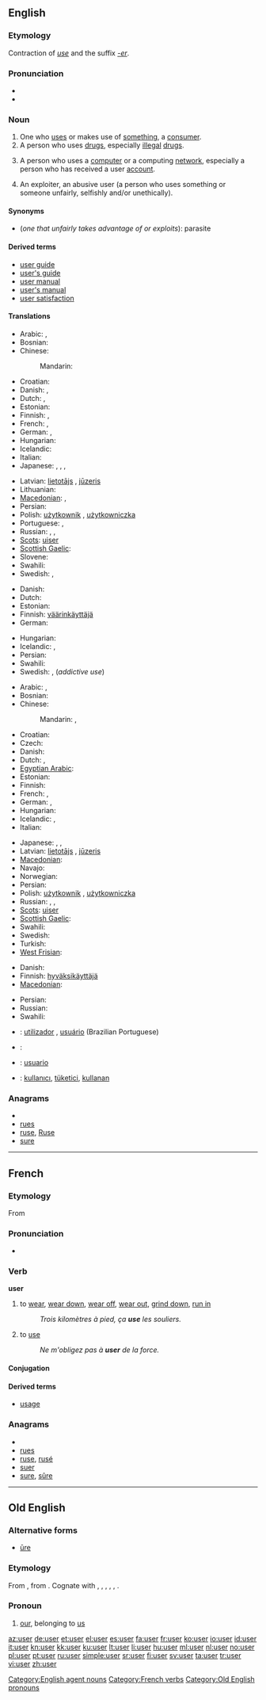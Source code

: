 ==English==
{{wikipedia}}

===Etymology===
Contraction of ''[[use]]'' and the suffix ''[[-er]]''.

===Pronunciation===
* {{audio|en-us-user.ogg|Audio (US)}}
* {{rhymes|uːzə(r)}}

===Noun===
{{en-noun}}

# One who [[use]]s or makes use of [[something]], a [[consumer]].
# A person who uses [[drug]]s, especially [[illegal]] [[drugs]].
# {{context|computing}} A person who uses a [[computer]] or a computing [[network]], especially a person who has received a user [[account]].
# {{pejorative}} An exploiter, an abusive user (a person who uses something or someone unfairly, selfishly and/or unethically).

====Synonyms====
* (''one that unfairly takes advantage of or exploits''): parasite

====Derived terms====
* [[user guide]]
* [[user's guide]]
* [[user manual]]
* [[user's manual]]
* [[user satisfaction]]

====Translations====
{{trans-top|one who uses something, a consumer}}
* Arabic: {{t|ar|مستخدم|m|tr=mustakhdim}},  {{t|ar|مستعمل|m|tr=musta`mil}}
* Bosnian: {{t-|bs|korisnik|m}}
* Chinese:
*: Mandarin: {{t|cmn|使用者|tr=shǐyòngzhě|sc=Hani}}
* Croatian: {{t-|hr|korisnik|m}}
* Danish: {{t|da|bruger|c}}, {{t|da|konsument|c}}
* Dutch: {{t+|nl|gebruiker|m}}, {{t-|nl|gebruikster|f}}
* Estonian: {{t-|et|tarbija}}
* Finnish: {{t+|fi|käyttäjä}}, {{t-|fi|kuluttaja}}
* French: {{t+|fr|consommateur}}, {{t+|fr|utilisateur}}
* German: {{t+|de|Benutzer|m}}, {{t+|de|Verbraucher|m}}
* Hungarian: {{t+|hu|felhasználó}}
* Icelandic: {{t+|is|notandi|m}}
* Italian: {{t+|it|utente|m|f}}
* Japanese: {{t|ja|使用者|tr=しようしゃ, shiyōsha}}, {{t|ja|ユーザー|tr=yūzā}}, {{t|ja|ユーザ|tr=yūza}}, {{t-|ja|利用者|tr=りようしゃ, riyōsha}}
{{trans-mid}}
* Latvian: [[lietotājs]] {{m}}, [[jūzeris]] {{m}}
* Lithuanian: {{t-|lt|naudotojas|m|xs=Lithuanian}}
* [[Macedonian]]: {{t-|mk|корисник|m|tr=kórisnik}},  {{t|mk|потрошувач|m|tr=potróšuvač}}
* Persian: {{t-|fa|کاربر|tr=kârbar|xs=Persian}}
* Polish: [[użytkownik]] {{m}}, [[użytkowniczka]] {{f}}
* Portuguese: {{t+|pt|consumidor|m}}, {{t+|pt|usuário|m}}
* Russian: {{t+|ru|потребитель|m|tr=potrebítel'}}, {{t|ru|потребительница|f|tr=potrebítel'nica}}, {{t+|ru|клиент|m|tr=klijént}}
* [[Scots]]: [[uiser]]
* [[Scottish Gaelic]]: {{t|gd|cleachdaiche|m}}
* Slovene: {{t+|sl|uporabnik|m}}
* Swahili: {{t+|sw|mtumiaji|xs=Swahili}}
* Swedish: {{t|sv|användare|c}}, {{t|sv|brukare|c}}
{{trans-bottom}}

{{trans-top|one who uses drugs}}
* Danish: {{t|da|misbruger|c}}
* Dutch: {{t|nl|druggebruiker|m}}
* Estonian: {{t|et|väärtarbija}}
* Finnish: [[väärinkäyttäjä]]
* German: {{t-|de|Drogenkonsument|m}}
{{trans-mid}}
* Hungarian: {{t+|hu|drogfogyasztó}}
* Icelandic: {{t-|is|eiturlyfjanotandi|m}}, {{t+|is|dópisti|m}}
* Persian: {{t+|fa|معتاد|tr=motâd|xs=Persian}}
* Swahili: {{t+|sw|mlanguzi|xs=Swahili}}
* Swedish: {{t|sv|brukare|c}}, {{t|sv|missbrukare|c}} (''addictive use'')
{{trans-bottom}}

{{trans-top|person who uses a computer}}
* Arabic: {{t|ar|مستخدم|m|tr=mustakhdim}},  {{t|ar|مستعمل|m|tr=musta`mil}}
* Bosnian: {{t-|bs|korisnik|m}}
* Chinese:
*: Mandarin: {{t-|cmn|用戶|sc=Hani}},  {{t-|cmn|用户|tr=yònghù|sc=Hani}}
* Croatian: {{t-|hr|korisnik|m}}
* Czech: {{t+|cs|uživatel|m}}
* Danish: {{t|da|bruger|c}}
* Dutch: {{t+|nl|gebruiker|m}}, {{t-|nl|gebruikster|f}}
* [[Egyptian Arabic]]: {{tø|arz|يوزر|sc=Arab}}
* Estonian: {{t-|et|kasutaja}}
* Finnish: {{t+|fi|käyttäjä}}
* French: {{t+|fr|utilisateur|m}}, {{t+|fr|utilisatrice|f}}
* German: {{t+|de|Benutzer|m}}, {{t|de|Benutzerin|f}}
* Hungarian: {{t+|hu|felhasználó}}
* Icelandic: {{t|is|tölvunotandi|m}}, {{t|is|notandi|m}}
* Italian: {{t+|it|utente|m|f}}
{{trans-mid}}
* Japanese: {{t|ja|ユーザー|tr=yūzā}}, {{t|ja|ユーザ|tr=yūza}}, {{t-|ja|利用者|tr=りようしゃ, riyōsha}}
* Latvian: [[lietotājs]] {{m}}, [[jūzeris]] {{m}}
* [[Macedonian]]: {{t-|mk|корисник|m|tr=kórisnik}}
* Navajo: {{tø|nv|choyoołʼįįhí}}
* Norwegian: {{t|no|bruker}}
* Persian: {{t-|fa|کاربر|tr=kârbar|xs=Persian}}
* Polish: [[użytkownik]] {{m}}, [[użytkowniczka]] {{f}}
* Russian: {{t|ru|пользователь|m|tr=pól'zovatel'}}, {{t+|ru|пользовательница|f|tr=pól'zovatel'nica}}, {{t+|ru|юзер|m|tr=júzer}}
* [[Scots]]: [[uiser]]
* [[Scottish Gaelic]]: {{t|gd|cleachdaiche|m}}
* Swahili: {{t+|sw|mtumiaji|xs=Swahili}}
* Swedish: {{t+|sv|användare|c}}
* Turkish: {{t+|tr|kullanıcı}}
* [[West Frisian]]: {{t|fy|brûker|xs=West Frisian}}
{{trans-bottom}}

{{trans-top|an exploiter}}
* Danish: {{t|da|udbytter|c}}
* Finnish: [[hyväksikäyttäjä]]
* [[Macedonian]]: {{t|mk|искористувач|m|tr=iskorístuvač}}
{{trans-mid}}
* Persian: {{t|fa|نابکار|tr=nābekār|xs=Persian}}
* Russian: {{t+|ru|манипулятор|m|tr=manipuljátor}}
* Swahili: {{t|sw|mtumizi|xs=Swahili}}
{{trans-bottom}}

{{checktrans-top}}
* {{ttbc|pt}}: [[utilizador]] {{m}}, [[usuário]] {{m}} (Brazilian Portuguese)
* {{ttbc|Slovene}}: {{t+|sl|uporabnik|m}}
* {{ttbc|es}}: [[usuario]] {{m}}
* {{ttbc|Turkish}}: [[kullanıcı]], [[tüketici]], [[kullanan]]
{{trans-bottom}}

===Anagrams===
* {{alphagram|ersu}}
* [[rues#English|rues]]
* [[ruse#English|ruse]], [[Ruse#English|Ruse]]
* [[sure#English|sure]]

[[Category:English agent nouns]]

----

==French==

===Etymology===
From {{etyl|la|fr}} {{term|uso|lang=la}}

===Pronunciation===
* {{audio|Fr-user.ogg|Audio}}

===Verb===
'''user'''

# to [[wear]], [[wear down]], [[wear off]], [[wear out]], [[grind down]], [[run in]]
#: ''Trois kilomètres à pied, ça '''use''' les souliers.''
# to [[use]]
#: ''Ne m'obligez pas à '''user''' de la force.''

====Conjugation====
{{fr-conj-er|us|avoir}}

====Derived terms====
* [[usage]]

===Anagrams===
* {{alphagram|ersu}}
* [[rues#French|rues]]
* [[ruse#French|ruse]], [[rusé#French|rusé]]
* [[suer#French|suer]]
* [[sure#French|sure]], [[sûre#French|sûre]]

[[Category:French verbs]]

----

==Old English==

===Alternative forms===
* [[ure|ūre]]

===Etymology===
{{rfscript|Gothic}}
From {{proto|Germanic|unsara|of us, our|lang=ang}}, from {{proto|Indo-European|no-s-ero-|our|lang=ang}}. Cognate with {{ofs}} {{term|user|ūse(r)|out|lang=ofs}}, {{osx}} {{term|user|ūser|our|lang=osx}}, {{goh}} {{term|unser|unsēr|lang=goh}}, {{term|unsar|unsār|our|lang=goh}}, {{got}} {{term|||tr=unsar|our|lang=got}}, {{ang}} {{term|us|ūs|us|lang=ang}}.

===Pronoun===
{{infl|ang|pronoun|head=ūser|desc=possessive|cat=pronouns}}

# [[our]], belonging to [[us]]

[[Category:Old English pronouns]]

[[az:user]]
[[de:user]]
[[et:user]]
[[el:user]]
[[es:user]]
[[fa:user]]
[[fr:user]]
[[ko:user]]
[[io:user]]
[[id:user]]
[[it:user]]
[[kn:user]]
[[kk:user]]
[[ku:user]]
[[lt:user]]
[[li:user]]
[[hu:user]]
[[ml:user]]
[[nl:user]]
[[no:user]]
[[pl:user]]
[[pt:user]]
[[ru:user]]
[[simple:user]]
[[sr:user]]
[[fi:user]]
[[sv:user]]
[[ta:user]]
[[tr:user]]
[[vi:user]]
[[zh:user]]